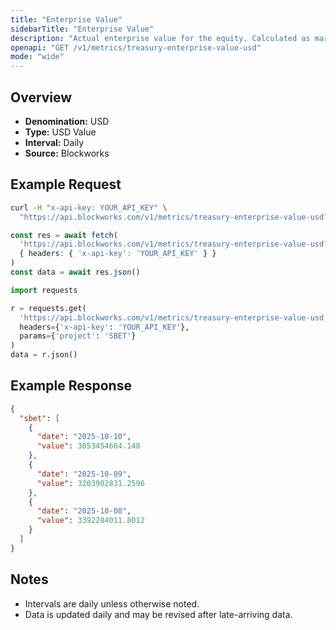 ```yaml
---
title: "Enterprise Value"
sidebarTitle: "Enterprise Value"
description: "Actual enterprise value for the equity. Calculated as market cap - liabilities + assets"
openapi: "GET /v1/metrics/treasury-enterprise-value-usd"
mode: "wide"
---
```


## Overview

- **Denomination:** USD
- **Type:** USD Value
- **Interval:** Daily
- **Source:** Blockworks

## Example Request

<CodeGroup>

```bash cURL
curl -H "x-api-key: YOUR_API_KEY" \
  "https://api.blockworks.com/v1/metrics/treasury-enterprise-value-usd?project=SBET"
```

```typescript TypeScript
const res = await fetch(
  'https://api.blockworks.com/v1/metrics/treasury-enterprise-value-usd?project=SBET',
  { headers: { 'x-api-key': 'YOUR_API_KEY' } }
)
const data = await res.json()
```

```python Python
import requests

r = requests.get(
  'https://api.blockworks.com/v1/metrics/treasury-enterprise-value-usd',
  headers={'x-api-key': 'YOUR_API_KEY'},
  params={'project': 'SBET'}
)
data = r.json()
```

</CodeGroup>

## Example Response

```json
{
  "sbet": [
    {
      "date": "2025-10-10",
      "value": 3053454664.148
    },
    {
      "date": "2025-10-09",
      "value": 3203902831.2596
    },
    {
      "date": "2025-10-08",
      "value": 3392284011.8012
    }
  ]
}
```

## Notes
- Intervals are daily unless otherwise noted.
- Data is updated daily and may be revised after late-arriving data.